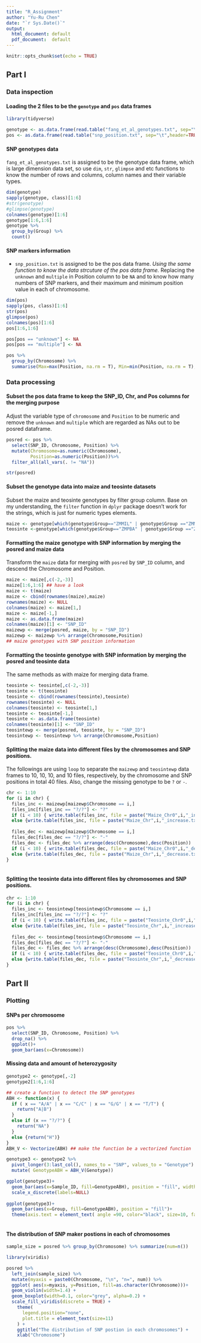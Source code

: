 ```yaml
---
title: "R_Assignment"
author: "Yu-Ru Chen"
date: "`r Sys.Date()`"
output:
  html_document: default
  pdf_document:  default
---
```


```r
knitr::opts_chunk$set(echo = TRUE)
```

## Part I
### Data inspection
#### Loading the 2 files to be the `genotype` and `pos` data frames

```r
library(tidyverse)

genotype <- as.data.frame(read.table("fang_et_al_genotypes.txt", sep="\t",header=TRUE))
pos <- as.data.frame(read.table("snp_position.txt", sep="\t",header=TRUE))

```

#### SNP genotypes data
`fang_et_al_genotypes.txt` is assigned to be the genotype data frame, which is large dimension data set, so use `dim`, `str`, `glimpse` and etc functions to know the number of rows and columns, column names and their variable types. 


```r
dim(genotype)
sapply(genotype, class)[1:6]
#str(genotype)
#glimpse(genotype)
colnames(genotype)[1:6]
genotype[1:6,1:6]
genotype %>% 
  group_by(Group) %>% 
  count()

```

#### SNP markers information
* `snp_position.txt` is assigned to be the pos data frame. 
*Using the same function to know the data strcuture of the pos data frame.
*Replacing the `unknown` and `multiple` in Position column to be `NA` and to know how many numbers of SNP markers, and their maximum and minimum position value in each of chromosome.

```r
dim(pos)
sapply(pos, class)[1:6]
str(pos)
glimpse(pos)
colnames(pos)[1:6]
pos[1:6,1:6]

pos[pos == "unknown"] <- NA
pos[pos == "multiple"] <- NA

pos %>% 
  group_by(Chromosome) %>% 
  summarise(Max=max(Position, na.rm = T), Min=min(Position, na.rm = T),    Number=length(Position))

```


### Data processing

#### Subset the pos data frame to keep the SNP_ID, Chr, and Pos columns for the merging purpose
Adjust the variable type of `chromosome` and `Position` to be numeric and remove the `unknown` and `multiple` which are regarded as NAs out to be posred dataframe.

```r

posred <- pos %>% 
  select(SNP_ID, Chromosome, Position) %>% 
  mutate(Chromosome=as.numeric(Chromosome),
         Position=as.numeric(Position))%>%  
  filter_all(all_vars(. != "NA")) 

str(posred)

```

#### Subset the genotype data into maize and teosinte datasets

Subset the maize and teosinte genotypes by filter group column. Base on my understanding, the `filter` function in `dplyr` package doesn't work for the strings, which is just for numeric types elements. 

```r

maize <- genotype[which(genotype$Group=="ZMMIL" | genotype$Group =="ZMMLR" | genotype$Group == "ZMMMR"),]
teosinte <-genotype[which(genotype$Group=="ZMPBA" | genotype$Group =="ZMPIL" | genotype$Group == "ZMPJA"),]

```

#### Formatting the maize genotype with SNP information by merging the posred and maize data

Transform the `maize` data for merging with `posred` by `SNP_ID` column, and descend the Chromosome and Position.  

```r

maize <- maize[,c(-2,-3)]
maize[1:6,1:6] ## have a look
maize <- t(maize)
maize <- cbind(rownames(maize),maize)
rownames(maize) <- NULL
colnames(maize) <- maize[1,]
maize <- maize[-1,]
maize <- as.data.frame(maize)
colnames(maize)[1] <- "SNP_ID" 
maizewp <- merge(posred, maize, by = "SNP_ID")
maizewp <- maizewp %>% arrange(Chromosome,Position) 
## maize genotypes with SNP position information

```

#### Formatting the teosinte genotype with SNP information by merging the posred and teosinte data

The same methods as with maize for merging data frame.

```r

teosinte <- teosinte[,c(-2,-3)]
teosinte <- t(teosinte)
teosinte <- cbind(rownames(teosinte),teosinte)
rownames(teosinte) <- NULL
colnames(teosinte) <- teosinte[1,]
teosinte <- teosinte[-1,]
teosinte <- as.data.frame(teosinte)
colnames(teosinte)[1] <- "SNP_ID" 
teosintewp <- merge(posred, teosinte, by = "SNP_ID")
teosintewp <- teosintewp %>% arrange(Chromosome,Position)

```

#### Splitting the maize data into different files by the chromosomes and SNP positions. 

The followings are using `loop` to separate the `maizewp` and `teosintewp` data frames to 10, 10, 10, and 10 files, respectively, by the chromosome and SNP positions in total 40 files. Also, change the missing genotype to be `?` or `-`.

```r
chr <- 1:10
for (i in chr) {
  files_inc <- maizewp[maizewp$Chromosome == i,]
  files_inc[files_inc == "?/?"] <- "?"
  if (i < 10) { write.table(files_inc, file = paste("Maize_Chr0",i,"_increase.txt",sep=""),row.names = FALSE,sep = "\t",quote = FALSE) }
  else {write.table(files_inc, file = paste("Maize_Chr",i,"_increase.txt",sep=""),row.names = FALSE, sep = "\t",quote = FALSE)}
  
  files_dec <- maizewp[maizewp$Chromosome == i,]
  files_dec[files_dec == "?/?"] <- "-"
  files_dec <- files_dec %>% arrange(desc(Chromosome),desc(Position))
  if (i < 10) { write.table(files_dec, file = paste("Maize_Chr0",i,"_decrease.txt",sep=""),row.names = FALSE,sep = "\t",quote = FALSE) }
  else {write.table(files_dec, file = paste("Maize_Chr",i,"_decrease.txt",sep=""),row.names = FALSE, sep = "\t",quote = FALSE)}
}
  

```

#### Splitting the teosinte data into different files by chromosomes and SNP positions.

```r

chr <- 1:10
for (i in chr) {
  files_inc <- teosintewp[teosintewp$Chromosome == i,]
  files_inc[files_inc == "?/?"] <- "?"
  if (i < 10) { write.table(files_inc, file = paste("Teosinte_Chr0",i,"_increase.txt",sep=""),row.names = FALSE,sep = "\t",quote = FALSE) }
  else {write.table(files_inc, file = paste("Teosinte_Chr",i,"_increase.txt",sep=""),row.names = FALSE, sep = "\t",quote = FALSE)}
  
  files_dec <- teosintewp[teosintewp$Chromosome == i,]
  files_dec[files_dec == "?/?"] <- "-"
  files_dec <- files_dec %>% arrange(desc(Chromosome),desc(Position))
  if (i < 10) { write.table(files_dec, file = paste("Teosinte_Chr0",i,"_decrease.txt",sep=""),row.names = FALSE,sep = "\t",quote = FALSE) }
  else {write.table(files_dec, file = paste("Teosinte_Chr",i,"_decrease.txt",sep=""),row.names = FALSE, sep = "\t",quote = FALSE)}
}

```

## Part II
### Plotting
#### SNPs per chromosome

```r

pos %>% 
  select(SNP_ID, Chromosome, Position) %>%
  drop_na() %>% 
  ggplot()+
  geom_bar(aes(x=Chromosome))

```

#### Missing data and amount of heterozygosity

```r

genotype2 <- genotype[,-2]
genotype2[1:6,1:6]

## create a function to detect the SNP genotypes
ABH <- function(x) {
  if ( x == "A/A" | x == "C/C" | x == "G/G" | x == "T/T") {
    return("A|B")
  }
  else if (x == "?/?") {
    return("NA")
  }
  else {return("H")}
}
ABH_V <- Vectorize(ABH) ## make the function be a vectorized function 

genotype3 <- genotype2 %>% 
  pivot_longer(3:last_col(), names_to = "SNP", values_to = "Genotype") %>% 
  mutate( GenotypeABH = ABH_V(Genotype)) 

ggplot(genotype3)+
  geom_bar(aes(x=Sample_ID, fill=GenotypeABH), position = "fill", width=1)+
  scale_x_discrete(labels=NULL)
  
ggplot(genotype3)+
  geom_bar(aes(x=Group, fill=GenotypeABH), position = "fill")+
  theme(axis.text = element_text( angle =90, color="black", size=10, face=1))
  
```

#### The distribution of SNP maker postions in each of chromosomes

```r

sample_size = posred %>% group_by(Chromosome) %>% summarize(num=n())

library(viridis)  

posred %>%
  left_join(sample_size) %>%
  mutate(myaxis = paste0(Chromosome, "\n", "n=", num)) %>%
  ggplot( aes(x=myaxis, y=Position, fill=as.character(Chromosome)))+
  geom_violin(width=1.4) +
  geom_boxplot(width=0.1, color="grey", alpha=0.2) +
  scale_fill_viridis(discrete = TRUE) +
    theme(
      legend.position="none",
      plot.title = element_text(size=11)
    ) +
    ggtitle("The distribution of SNP postion in each chromosomes") +
    xlab("Chromosome") 

```

